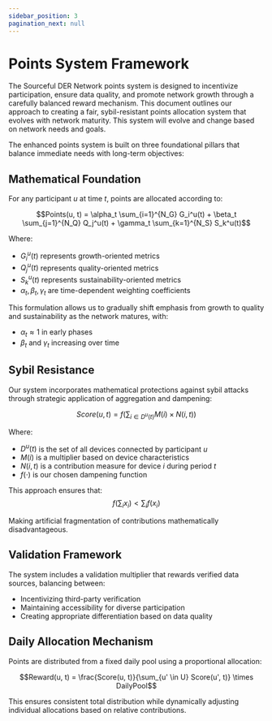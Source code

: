 ```yaml
---
sidebar_position: 3
pagination_next: null
---
```



# Points System Framework

The Sourceful DER Network points system is designed to incentivize participation, ensure data quality, and promote network growth through a carefully balanced reward mechanism. This document outlines our approach to creating a fair, sybil-resistant points allocation system that evolves with network maturity. This system will evolve and change based on network needs and goals.


The enhanced points system is built on three foundational pillars that balance immediate needs with long-term objectives:

## Mathematical Foundation

For any participant *u* at time *t*, points are allocated according to:

$$Points(u, t) = \alpha_t \sum_{i=1}^{N_G} G_i^u(t) + \beta_t \sum_{j=1}^{N_Q} Q_j^u(t) + \gamma_t \sum_{k=1}^{N_S} S_k^u(t)$$

Where:
- $G_i^u(t)$ represents growth-oriented metrics
- $Q_j^u(t)$ represents quality-oriented metrics
- $S_k^u(t)$ represents sustainability-oriented metrics
- $\alpha_t, \beta_t, \gamma_t$ are time-dependent weighting coefficients

This formulation allows us to gradually shift emphasis from growth to quality and sustainability as the network matures, with:
- $\alpha_t \approx 1$ in early phases
- $\beta_t$ and $\gamma_t$ increasing over time

## Sybil Resistance

Our system incorporates mathematical protections against sybil attacks through strategic application of aggregation and dampening:

$$Score(u, t) = f\left(\sum_{i \in D^u(t)} M(i) \times N(i, t)\right)$$

Where:
- $D^u(t)$ is the set of all devices connected by participant *u*
- $M(i)$ is a multiplier based on device characteristics
- $N(i, t)$ is a contribution measure for device *i* during period *t*
- $f(\cdot)$ is our chosen dampening function

This approach ensures that:
$$f\left(\sum_{i} x_i\right) < \sum_{i} f(x_i)$$

Making artificial fragmentation of contributions mathematically disadvantageous.

## Validation Framework

The system includes a validation multiplier that rewards verified data sources, balancing between:

- Incentivizing third-party verification
- Maintaining accessibility for diverse participation
- Creating appropriate differentiation based on data quality

## Daily Allocation Mechanism

Points are distributed from a fixed daily pool using a proportional allocation:

$$Reward(u, t) = \frac{Score(u, t)}{\sum_{u' \in U} Score(u', t)} \times DailyPool$$

This ensures consistent total distribution while dynamically adjusting individual allocations based on relative contributions.
